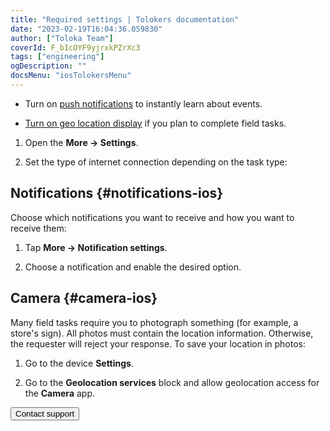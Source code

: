 ```yaml
---
title: "Required settings | Tolokers documentation"
date: "2023-02-19T16:04:36.059830"
author: ["Toloka Team"]
coverId: F_bIcOYF9yjrxkPZrXc3
tags: ["engineering"]
ogDescription: ""
docsMenu: "iosTolokersMenu"
---
```



<SettingsContent1/>

- Turn on [push notifications](#notifications-ios) to instantly learn about events.

- [Turn on geo location display](#camera-ios) if you plan to complete field tasks.

<SettingsContent2/>

1. Open the **More → Settings**.

1. Set the type of internet connection depending on the task type:

    <SettingsContent3/>

## Notifications {#notifications-ios}

Choose which notifications you want to receive and how you want to receive them:

1. Tap **More → Notification settings**.

1. Choose a notification and enable the desired option.

## Camera {#camera-ios}

Many field tasks require you to photograph something (for example, a store's sign). All photos must contain the location information. Otherwise, the requester will reject your response. To save your location in photos:

1. Go to the device **Settings**.

1. Go to the **Geolocation services** block and allow geolocation access for the **Camera** app.

<Button themeColor="light" view="default" size="l" type="link" url="../troubleshooting/support?form-source=settings">Contact support</Button>
